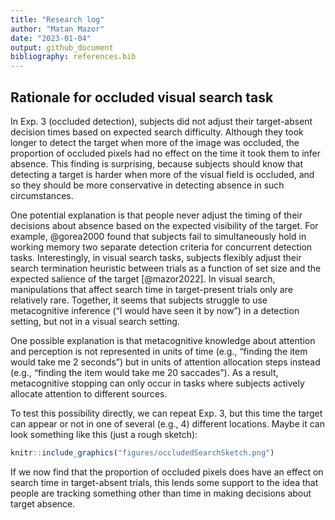 ```yaml
---
title: "Research log"
author: "Matan Mazor"
date: "2023-01-04"
output: github_document
bibliography: references.bib
---
```


## Rationale for occluded visual search task

In Exp. 3 (occluded detection), subjects did not adjust their target-absent decision times based on expected search difficulty. Although they took longer to detect the target when more of the image was occluded, the proportion of occluded pixels had no effect on the time it took them to infer absence. This finding is surprising, because subjects should know that detecting a target is harder when more of the visual field is occluded, and so they should be more conservative in detecting absence in such circumstances.

One potential explanation is that people never adjust the timing of their decisions about absence based on the expected visibility of the target. For example, @gorea2000 found that subjects fail to simultaneously hold in working memory two separate detection criteria for concurrent detection tasks. Interestingly, in visual search tasks, subjects flexibly adjust their search termination heuristic between trials as a function of set size and the expected salience of the target [@mazor2022]. In visual search, manipulations that affect search time in target-present trials only are relatively rare. Together, it seems that subjects struggle to use metacognitive inference ("I would have seen it by now") in a detection setting, but not in a visual search setting.

One possible explanation is that metacognitive knowledge about attention and perception is not represented in units of time (e.g., "finding the item would take me 2 seconds") but in units of attention allocation steps instead (e.g., "finding the item would take me 20 saccades"). As a result, metacognitive stopping can only occur in tasks where subjects actively allocate attention to different sources.

To test this possibility directly, we can repeat Exp. 3, but this time the target can appear or not in one of several (e.g., 4) different locations. Maybe it can look something like this (just a rough sketch):

```r
knitr::include_graphics("figures/occludedSearchSketch.png")
```

If we now find that the proportion of occluded pixels does have an effect on search time in target-absent trials, this lends some support to the idea that people are tracking something other than time in making decisions about target absence.
